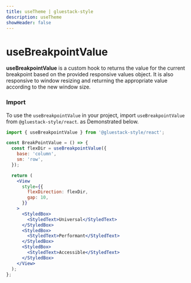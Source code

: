 ```yaml
---
title: useTheme | gluestack-style
description: useTheme
showHeader: false
---
```



<Meta title="hooks/useBreakpointValue" />

# useBreakpointValue

**useBreakpointValue** is a custom hook to returns the value for the current breakpoint based on the provided responsive values object. It is also responsive to window resizing and returning the appropriate value according to the new window size.

### Import

To use the `useBreakpointValue` in your project, import `useBreakpointValue` from `@gluestack-style/react`. as Demonstrated below.

```jsx
import { useBreakpointValue } from '@gluestack-style/react';
```

```jsx
const BreakPointValue = () => {
  const flexDir = useBreakpointValue({
    base: 'column',
    sm: 'row',
  });

  return (
    <View
      style={{
        flexDirection: flexDir,
        gap: 10,
      }}
    >
      <StyledBox>
        <StyledText>Universal</StyledText>
      </StyledBox>
      <StyledBox>
        <StyledText>Performant</StyledText>
      </StyledBox>
      <StyledBox>
        <StyledText>Accessible</StyledText>
      </StyledBox>
    </View>
  );
};
```
